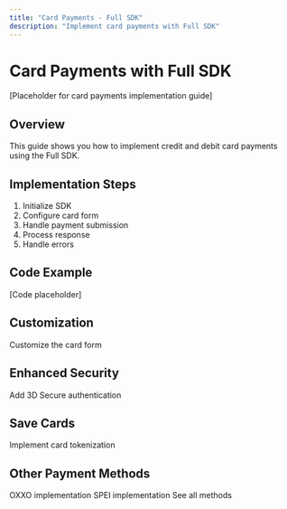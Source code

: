 ```yaml
---
title: "Card Payments - Full SDK"
description: "Implement card payments with Full SDK"
---
```


# Card Payments with Full SDK

[Placeholder for card payments implementation guide]

## Overview

This guide shows you how to implement credit and debit card payments using the Full SDK.

## Implementation Steps

1. Initialize SDK
2. Configure card form
3. Handle payment submission
4. Process response
5. Handle errors

## Code Example

[Code placeholder]

## Customization

<Card title="Styling Guide" icon="palette" href="/mock-sdks/web/full-sdk/styling">
  Customize the card form
</Card>

## Enhanced Security

<Card title="3DS Implementation" icon="shield-check" href="/mock-sdks/web/full-sdk/3ds">
  Add 3D Secure authentication
</Card>

## Save Cards

<Card title="Tokenization" icon="key" href="/mock-sdks/web/full-sdk/tokenization">
  Implement card tokenization
</Card>

## Other Payment Methods

<CardGroup cols={3}>
  <Card title="OXXO Pay" icon="building" href="/mock-sdks/web/full-sdk/oxxo">
    OXXO implementation
  </Card>
  <Card title="SPEI" icon="building-columns" href="/mock-sdks/web/full-sdk/spei">
    SPEI implementation
  </Card>
  <Card title="All Methods" icon="list" href="/mock-sdks/web/full-sdk/overview">
    See all methods
  </Card>
</CardGroup>

